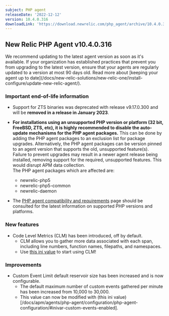 ```yaml
---
subject: PHP agent
releaseDate: '2022-12-12'
version: 10.4.0.316
downloadLink: 'https://download.newrelic.com/php_agent/archive/10.4.0.316'
---
```

## New Relic PHP Agent v10.4.0.316

<Callout variant="important">
We recommend updating to the latest agent version as soon as it's available. If your organization has established practices that prevent you from upgrading to the latest version, ensure that your agents are regularly updated to a version at most 90 days old. Read more about [keeping your agent up to date](/docs/new-relic-solutions/new-relic-one/install-configure/update-new-relic-agent/).
</Callout>

### Important end-of-life information

* Support for ZTS binaries was deprecated with release v9.17.0.300 and will be **removed in a release in January 2023**.
* **For installations using an unsupported PHP version or platform (32 bit, FreeBSD, ZTS, etc), it is highly recommended to disable the auto-update mechanisms for the PHP agent packages.** This can be done by adding the PHP agent packages to an exclusion list for package upgrades.  Alternatively, the PHP agent packages can be version pinned to an agent version that supports the old, unsupported feature(s). Failure to prevent upgrades may result in a newer agent release being installed, removing support for the required, unsupported features. This would disrupt APM data collection.  
The PHP agent packages which are affected are:
   - newrelic-php5
   - newrelic-php5-common
   - newrelic-daemon

* The [PHP agent compatibility and requirements](https://docs.newrelic.com/docs/apm/agents/php-agent/getting-started/php-agent-compatibility-requirements/) page should be consulted for the latest information on supported PHP versions and platforms.

### New features

* Code Level Metrics (CLM) has been introduced, off by default.
   - CLM allows you to gather more data associated with each span, including line numbers, function names, filepaths, and namespaces.
   - Use [this ini value](/docs/apm/agents/php-agent/configuration/php-agent-configuration/#inivar-code-level-metrics) to start using CLM!


### Improvements

* Custom Event Limit default reservoir size has been increased and is now configurable.
   - The default maximum number of custom events gathered per minute has been increased from 10,000 to 30,000.
   - This value can now be modified with (this ini value)[/docs/apm/agents/php-agent/configuration/php-agent-configuration/#inivar-custom-events-enabled].
